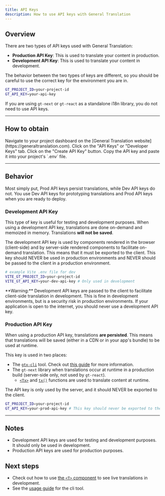 ```yaml
---
title: API Keys
description: How to use API keys with General Translation
---
```


## Overview

There are two types of API keys used with General Translation:

- **Production API Key**: This is used to translate your content in production.
- **Development API Key**: This is used to translate your content in development.

The behavior between the two types of keys are different, so you should be careful to use the correct key for the environment you are in.

```bash
GT_PROJECT_ID=your-project-id
GT_API_KEY=your-api-key
```

If you are using `gt-next` or `gt-react` as a standalone i18n library, you do not need to use API keys.

---

## How to obtain

<Steps>
    <Step>
        Navigate to your project dashboard on the [General Translation website](https://generaltranslation.com).
    </Step>
    <Step>
        Click on the "API Keys" or "Developer Keys" tab.
    </Step>
    <Step>
        Click on the "Create API Key" button.
    </Step>
    <Step>
        Copy the API key and paste it into your project's `.env` file.
    </Step>
</Steps>

---

## Behavior

Most simply put, Prod API keys persist translations, while Dev API keys do not.
You use Dev API keys for prototyping translations and Prod API keys when you are ready to deploy.

### Development API Key

This type of key is useful for testing and development purposes.
When using a development API key, translations are done on-demand and memoized in memory. 
Translations **will not be saved**.

The development API key is used by components rendered in the browser (client-side) and by server-side rendered components to facilitate on-demand translation.
This means that it must be exported to the client.
This key should NEVER be used in production environments and NEVER should be passed to the client in a production environment.

```bash
# example Vite .env file for dev
VITE_GT_PROJECT_ID=your-project-id
VITE_GT_API_KEY=your-dev-api-key # Only used in development
```

<Callout type="warn">
  **Warning:**
  Development API keys are passed to the client to facilitate client-side translation in development. 
  This is fine in development environments, but is a security risk in production environments.
  If your application is open to the internet, you should never use a development API key.
</Callout>

### Production API Key

When using a production API key, translations **are persisted**.
This means that translations will be saved (either in a CDN or in your app's bundle) to be used at runtime.

This key is used in two places:
 * The [`gtx-cli`](/docs/cli) tool. Check out [this guide](/docs/cli/tutorials/quickstart) for more information.
 * The `gt-next` library when translations occur at runtime in a production build (server-side only, not used by `gt-react`).
    * [`<Tx>`](/docs/next/api/components/tx) and [`tx()`](/docs/next/api/strings/tx) functions are used to translate content at runtime.

The API key is only used by the server, and it should NEVER be exported to the client.
```bash
GT_PROJECT_ID=your-project-id
GT_API_KEY=your-prod-api-key # This key should never be exported to the client
```

---

## Notes
 * Development API keys are used for testing and development purposes. It should only be used in development.
 * Production API keys are used for production purposes.

## Next steps
 * Check out how to use [the `<T>` component](/docs/usage/t) to see live translations in development.
 * See the [usage guide](/docs/cli/reference/usage) for the cli tool.